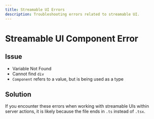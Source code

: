 ```yaml
---
title: Streamable UI Errors
description: Troubleshooting errors related to streamable UI.
---
```


# Streamable UI Component Error

## Issue

- Variable Not Found
- Cannot find `div`
- `Component` refers to a value, but is being used as a type

## Solution

If you encounter these errors when working with streamable UIs within server actions, it is likely because the file ends in `.ts` instead of `.tsx`.
